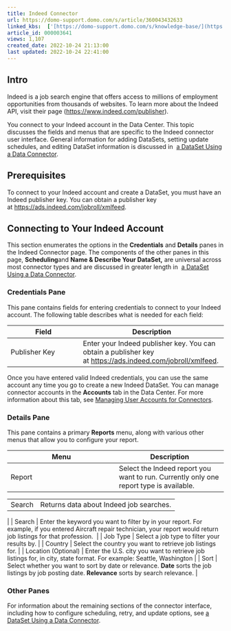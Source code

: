 ```yaml
---
title: Indeed Connector
url: https://domo-support.domo.com/s/article/360043432633
linked_kbs:  ['[https://domo-support.domo.com/s/knowledge-base/](https://domo-support.domo.com/s/knowledge-base/)', '[https://domo-support.domo.com/s/](https://domo-support.domo.com/s/)', '[https://domo-support.domo.com/s/topic/0TO5w000000ZammGAC](https://domo-support.domo.com/s/topic/0TO5w000000ZammGAC)', '[https://domo-support.domo.com/s/topic/0TO5w000000ZanLGAS](https://domo-support.domo.com/s/topic/0TO5w000000ZanLGAS)', '[https://domo-support.domo.com/s/topic/0TO5w000000ZaoQGAS](https://domo-support.domo.com/s/topic/0TO5w000000ZaoQGAS)', '[https://domo-support.domo.com/s/article/360042926274](https://domo-support.domo.com/s/article/360042926274)', '[https://domo-support.domo.com/s/article/360042926054](https://domo-support.domo.com/s/article/360042926054)', '[https://domo-support.domo.com/s/article/360043432633](https://domo-support.domo.com/s/article/360043432633)', '[https://domo-support.domo.com/s/topic/0TO5w000000ZaoQGAS/api-connectors](https://domo-support.domo.com/s/topic/0TO5w000000ZaoQGAS/api-connectors)', '[https://domo-support.domo.com/s/article/360043429933](https://domo-support.domo.com/s/article/360043429933)', '[https://domo-support.domo.com/s/article/360043429953](https://domo-support.domo.com/s/article/360043429953)', '[https://domo-support.domo.com/s/article/360042925494](https://domo-support.domo.com/s/article/360042925494)', '[https://domo-support.domo.com/s/article/360043429913](https://domo-support.domo.com/s/article/360043429913)', '[https://domo-support.domo.com/s/article/4408174643607](https://domo-support.domo.com/s/article/4408174643607)', '[https://domo-support.domo.com/s/login/](https://domo-support.domo.com/s/login/)']
article_id: 000003641
views: 1,107
created_date: 2022-10-24 21:13:00
last updated: 2022-10-24 22:41:00
---
```




Intro
-----


Indeed is a job search engine that offers access to millions of employment opportunities from thousands of websites. To learn more about the Indeed API, visit their page ([https://www.indeed.com/publisher](https://www.indeed.com/publisher "https://www.indeed.com/publisher")).  


You connect to your Indeed account in the Data Center. This topic discusses the fields and menus that are specific to the Indeed connector user interface. General information for adding DataSets, setting update schedules, and editing DataSet information is discussed in  [a DataSet Using a Data Connector](/s/article/360042926274 "Adding a DataSet Using a Data Connector").


Prerequisites
-------------


To connect to your Indeed account and create a DataSet, you must have an Indeed publisher key. You can obtain a publisher key at [https://ads.indeed.com/jobroll/xmlfeed](https://ads.indeed.com/jobroll/xmlfeed "https://ads.indeed.com/jobroll/xmlfeed"). 


Connecting to Your Indeed Account
---------------------------------


This section enumerates the options in the **Credentials** and **Details** panes in the Indeed Connector page. The components of the other panes in this page, **Scheduling**and **Name & Describe Your DataSet,** are universal across most connector types and are discussed in greater length in  [a DataSet Using a Data Connector](/s/article/360042926274 "Adding a DataSet Using a Data Connector").


### Credentials Pane


This pane contains fields for entering credentials to connect to your Indeed account. The following table describes what is needed for each field:  




| Field | Description |
| --- | --- |
| Publisher Key | Enter your Indeed publisher key. You can obtain a publisher key at [https://ads.indeed.com/jobroll/xmlfeed](https://ads.indeed.com/jobroll/xmlfeed "https://ads.indeed.com/jobroll/xmlfeed").  |


Once you have entered valid Indeed credentials, you can use the same account any time you go to create a new Indeed DataSet. You can manage connector accounts in the **Accounts** tab in the Data Center. For more information about this tab, see [Managing User Accounts for Connectors](/s/article/360042926054 "Managing User Accounts for Connectors").


### Details Pane


This pane contains a primary **Reports** menu, along with various other menus that allow you to configure your report.




| Menu | Description |
| --- | --- |
| Report | Select the Indeed report you want to run. Currently only one report type is available.

|  |  |
| --- | --- |
| Search | Returns data about Indeed job searches. |

 |
| Search | Enter the keyword you want to filter by in your report. For example, if you entered Aircraft repair technician, your report would return job listings for that profession.  |
| Job Type | Select a job type to filter your results by. |
| Country | Select the country you want to retrieve job listings for. |
| Location (Optional) | Enter the U.S. city you want to retrieve job listings for, in city, state format. For example: Seattle, Washington |
| Sort | Select whether you want to sort by date or relevance. **Date** sorts the job listings by job posting date. **Relevance** sorts by search relevance. |


### Other Panes


For information about the remaining sections of the connector interface, including how to configure scheduling, retry, and update options, see [a DataSet Using a Data Connector](/s/article/360042926274 "Adding a DataSet Using a Data Connector").


 

